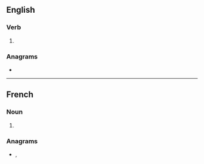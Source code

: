 ==English==

===Verb===
{{head|en|verb form}}

# {{en-third-person singular of|averse}}

===Anagrams===
* {{anagrams|en|a=aeerssv|Seavers|assever}}

----

==French==

===Noun===
{{head|fr|noun plural form|g=f}}

# {{plural of|fr|averse}}

===Anagrams===
* {{l|fr|rêvasse}}, {{l|fr|rêvassé}}